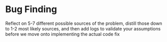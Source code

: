 # Bug Finding

Reflect on 5-7 different possible sources of the problem, distill those down to 1-2 most likely sources, and then add logs to validate your assumptions before we move onto implementing the actual code fix
